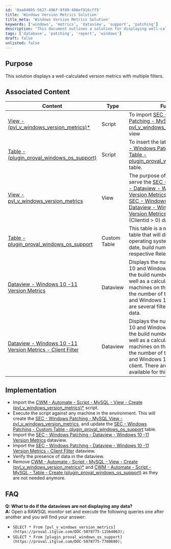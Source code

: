 ```yaml
---
id: '0aa84005-5627-496f-9f09-496ef916cff5'
title: 'Windows Version Metrics Solution'
title_meta: 'Windows Version Metrics Solution'
keywords: ['windows', 'metrics', 'dataview', 'support', 'patching']
description: 'This document outlines a solution for displaying well-calculated Windows version metrics with multiple filters. It includes implementation steps, associated content, and troubleshooting FAQs to ensure successful deployment and usage of the metrics solution.'
tags: ['database', 'patching', 'report', 'windows']
draft: false
unlisted: false
---
```

## Purpose

This solution displays a well-calculated version metrics with multiple filters.

## Associated Content

| Content                                                                 | Type        | Function                                                                                                                                                                                                                         |
|-------------------------------------------------------------------------|-------------|----------------------------------------------------------------------------------------------------------------------------------------------------------------------------------------------------------------------------------|
| [View - (pvl_v_windows_version_metrics)*](https://proval.itglue.com/DOC-5078775-11564063) | Script      | To import [SEC - Windows Patching - MySQL View - pvl_v_windows_version_metrics](https://proval.itglue.com/DOC-5078775-11560437) view                                                                                       |
| [Table - (plugin_proval_windows_os_support)](https://proval.itglue.com/DOC-5078775-11564131) | Script      | To insert the latest version of [SEC - Windows Patching - Custom Table - plugin_proval_windows_os_support](https://proval.itglue.com/DOC-5078775-7780690) table.                                                              |
| [View - pvl_v_windows_version_metrics](https://proval.itglue.com/DOC-5078775-11560437) | View        | The purpose of this view is to serve the [SEC - Windows Patching - Dataview - Windows 10 -11 Version Metrics](https://proval.itglue.com/DOC-5078775-11560727) (Clientid = 0) and [SEC - Windows Patching - Dataview - Windows 10 -11 Version Metrics - Client Filter](https://proval.itglue.com/DOC-5078775-11560609) (Clientid > 0) dataviews. |
| [Table - plugin_proval_windows_os_support](https://proval.itglue.com/DOC-5078775-7780690) | Custom Table | This table is a manually updated table that will display windows operating systems support end date, build number, and their respective Released if any.                                                                         |
| [Dataview - Windows 10 -11 Version Metrics](https://proval.itglue.com/DOC-5078775-11560727) | Dataview    | Displays the number of Windows 10 and Windows 11 Machines by the build number (ReleaseID) as well as a calculated percentage of machines on that version against the number of total Windows 10 and Windows 11 devices. There are several filters available for this data. |
| [Dataview - Windows 10 -11 Version Metrics - Client Filter](https://proval.itglue.com/DOC-5078775-11560609) | Dataview    | Displays the number of Windows 10 and Windows 11 Machines by the build number (ReleaseID) as well as a calculated percentage of machines on that version against the number of total Windows 10 and Windows 11 devices for each client. There are several filters available for this data. |

## Implementation

- Import the [CWM - Automate - Script - MySQL - View - Create (pvl_v_windows_version_metrics)*](https://proval.itglue.com/DOC-5078775-11564063) script.
- Execute the script against any machine in the environment. This will create the [SEC - Windows Patching - MySQL View - pvl_v_windows_version_metrics](https://proval.itglue.com/DOC-5078775-11560437), and update the [SEC - Windows Patching - Custom Table - plugin_proval_windows_os_support](https://proval.itglue.com/DOC-5078775-7780690) table.
- Import the [SEC - Windows Patching - Dataview - Windows 10 -11 Version Metrics](https://proval.itglue.com/DOC-5078775-11560727) dataview.
- Import the [SEC - Windows Patching - Dataview - Windows 10 -11 Version Metrics - Client Filter](https://proval.itglue.com/DOC-5078775-11560609) dataview.
- Verify the presence of data in the dataview.
- Remove [CWM - Automate - Script - MySQL - View - Create (pvl_v_windows_version_metrics)*](https://proval.itglue.com/DOC-5078775-11564063) and [CWM - Automate - Script - MySQL - Table - Create (plugin_proval_windows_os_support)](https://proval.itglue.com/DOC-5078775-11564131) as they are not needed anymore.

## FAQ

**Q: What to do if the dataviews are not displaying any data?**  
**A:** Open a RAWSQL monitor set and execute the following queries one after another and you will find your answer:  
- `SELECT * From [pvl_v_windows_version_metrics](https://proval.itglue.com/DOC-5078775-11564063);`  
- `SELECT * From [plugin_proval_windows_os_support](https://proval.itglue.com/DOC-5078775-7780690);`











